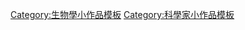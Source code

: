 {{Asbox
| image     = Charles_Darwin_1880.jpg
| pix       = 30
| subject   = 
| qualifier = 關於[[生物學家]]（包括[[動物學家]]、[[植物學家]]及[[古生物學家]]）
| category  = 生物學家小作品
| tempsort  =  
| name      = Template:Biologist-stub
}}<noinclude>
[[Category:生物學小作品模板]]
[[Category:科學家小作品模板]]
</noinclude>